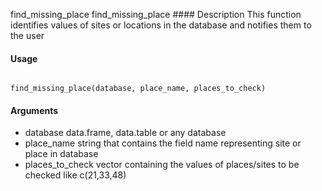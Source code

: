 
find_missing_place find_missing_place
#### Description
This function identifies values of sites or locations in the database and notifies them to the user

#### Usage

<pre><code>
find_missing_place(database, place_name, places_to_check)
</code></pre>

#### Arguments
* database data.frame, data.table or any database
* place_name string that contains the field name representing site or place in database
* places_to_check vector containing the values of places/sites to be checked like c(21,33,48)
